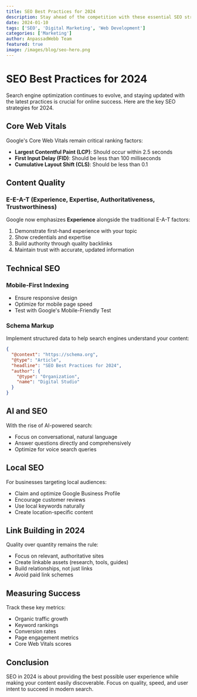 ```yaml
---
title: SEO Best Practices for 2024
description: Stay ahead of the competition with these essential SEO strategies and techniques for 2024
date: 2024-01-10
tags: ['SEO', 'Digital Marketing', 'Web Development']
categories: ['Marketing']
author: AnpassadWebb Team
featured: true
image: /images/blog/seo-hero.png
---
```


# SEO Best Practices for 2024

Search engine optimization continues to evolve, and staying updated with the latest practices is crucial for online success. Here are the key SEO strategies for 2024.

## Core Web Vitals

Google's Core Web Vitals remain critical ranking factors:

- **Largest Contentful Paint (LCP)**: Should occur within 2.5 seconds
- **First Input Delay (FID)**: Should be less than 100 milliseconds
- **Cumulative Layout Shift (CLS)**: Should be less than 0.1

## Content Quality

### E-E-A-T (Experience, Expertise, Authoritativeness, Trustworthiness)

Google now emphasizes **Experience** alongside the traditional E-A-T factors:

1. Demonstrate first-hand experience with your topic
2. Show credentials and expertise
3. Build authority through quality backlinks
4. Maintain trust with accurate, updated information

## Technical SEO

### Mobile-First Indexing

- Ensure responsive design
- Optimize for mobile page speed
- Test with Google's Mobile-Friendly Test

### Schema Markup

Implement structured data to help search engines understand your content:

```json
{
  "@context": "https://schema.org",
  "@type": "Article",
  "headline": "SEO Best Practices for 2024",
  "author": {
    "@type": "Organization",
    "name": "Digital Studio"
  }
}
```

## AI and SEO

With the rise of AI-powered search:

- Focus on conversational, natural language
- Answer questions directly and comprehensively
- Optimize for voice search queries

## Local SEO

For businesses targeting local audiences:

- Claim and optimize Google Business Profile
- Encourage customer reviews
- Use local keywords naturally
- Create location-specific content

## Link Building in 2024

Quality over quantity remains the rule:

- Focus on relevant, authoritative sites
- Create linkable assets (research, tools, guides)
- Build relationships, not just links
- Avoid paid link schemes

## Measuring Success

Track these key metrics:

- Organic traffic growth
- Keyword rankings
- Conversion rates
- Page engagement metrics
- Core Web Vitals scores

## Conclusion

SEO in 2024 is about providing the best possible user experience while making your content easily discoverable. Focus on quality, speed, and user intent to succeed in modern search.
